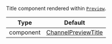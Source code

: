 Title component rendered within [`Preview`](../../ui-components/channel-list/channel-preview-messenger).

| Type      | Default                                                                       |
| --------- | ----------------------------------------------------------------------------- |
| component | [ChannelPreviewTitle](../../ui-components/channel-list/channel-preview-title) |
